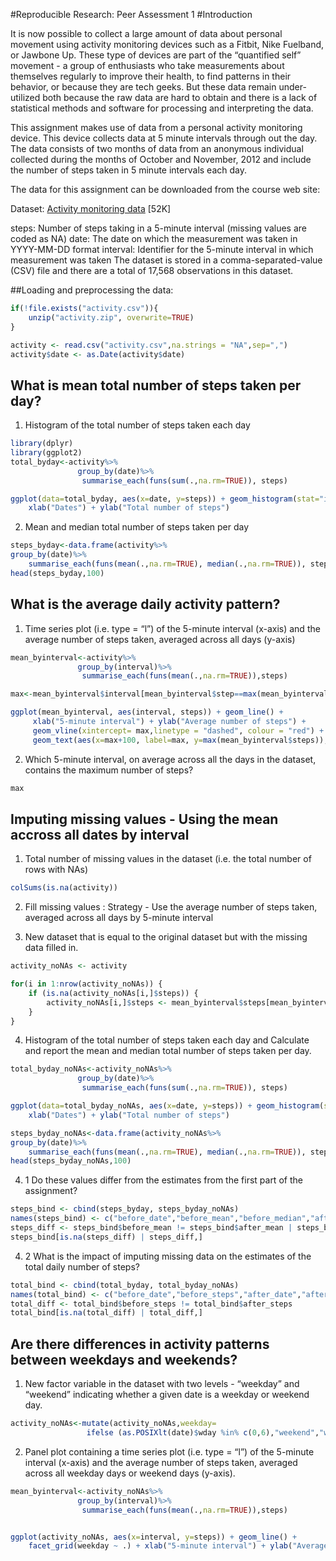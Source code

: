 #Reproducible Research: Peer Assessment 1
#Introduction

It is now possible to collect a large amount of data about personal movement using activity monitoring devices such as a Fitbit, Nike Fuelband, or Jawbone Up. These type of devices are part of the "quantified self" movement - a group of enthusiasts who take measurements about themselves regularly to improve their health, to find patterns in their behavior, or because they are tech geeks. But these data remain under-utilized both because the raw data are hard to obtain and there is a lack of statistical methods and software for processing and interpreting the data.

This assignment makes use of data from a personal activity monitoring device. This device collects data at 5 minute intervals through out the day. The data consists of two months of data from an anonymous individual collected during the months of October and November, 2012 and include the number of steps taken in 5 minute intervals each day.

The data for this assignment can be downloaded from the course web site:

Dataset: [Activity monitoring data](https://d396qusza40orc.cloudfront.net/repdata%2Fdata%2Factivity.zip) [52K]

steps: Number of steps taking in a 5-minute interval (missing values are coded as NA) 
date: The date on which the measurement was taken in YYYY-MM-DD format 
interval: Identifier for the 5-minute interval in which measurement was taken 
The dataset is stored in a comma-separated-value (CSV) file and there are a total of 17,568 observations in this dataset. 

##Loading and preprocessing the data:


```r
if(!file.exists("activity.csv")){
    unzip("activity.zip", overwrite=TRUE)
}

activity <- read.csv("activity.csv",na.strings = "NA",sep=",")
activity$date <- as.Date(activity$date)
```

## What is mean total number of steps taken per day?

1. Histogram of the total number of steps taken each day

```r
library(dplyr)
library(ggplot2)
total_byday<-activity%>%
               group_by(date)%>% 
                summarise_each(funs(sum(.,na.rm=TRUE)), steps)

ggplot(data=total_byday, aes(x=date, y=steps)) + geom_histogram(stat="identity") + 
    xlab("Dates") + ylab("Total number of steps") 
```

2. Mean and median total number of steps taken per day

```r
steps_byday<-data.frame(activity%>%
group_by(date)%>% 
    summarise_each(funs(mean(.,na.rm=TRUE), median(.,na.rm=TRUE)), steps))
head(steps_byday,100)
```

## What is the average daily activity pattern?

1. Time series plot (i.e. type = "l") of the 5-minute interval (x-axis) and the average number of steps taken, averaged across all days (y-axis)

```r
mean_byinterval<-activity%>%
               group_by(interval)%>% 
                summarise_each(funs(mean(.,na.rm=TRUE)),steps)

max<-mean_byinterval$interval[mean_byinterval$step==max(mean_byinterval$steps)]

ggplot(mean_byinterval, aes(interval, steps)) + geom_line() + 
     xlab("5-minute interval") + ylab("Average number of steps") + 
     geom_vline(xintercept= max,linetype = "dashed", colour = "red") + 
     geom_text(aes(x=max+100, label=max, y=max(mean_byinterval$steps)), colour="red")
```

2. Which 5-minute interval, on average across all the days in the dataset, contains the maximum number of steps?

```r
max
```

## Imputing missing values - Using the mean accross all dates by interval

1. Total number of missing values in the dataset (i.e. the total number of rows with NAs)

```r
colSums(is.na(activity))
``` 

2. Fill missing values : 
   Strategy - Use the average number of steps taken, averaged across all days by 5-minute interval
   
3. New dataset that is equal to the original dataset but with the missing data filled in.

```r
activity_noNAs <- activity

for(i in 1:nrow(activity_noNAs)) {
    if (is.na(activity_noNAs[i,]$steps)) {
        activity_noNAs[i,]$steps <- mean_byinterval$steps[mean_byinterval$interval == activity[i,]$interval]
    }
}
```

4. Histogram of the total number of steps taken each day and Calculate and report the mean and median total number of steps taken per day. 

```r
total_byday_noNAs<-activity_noNAs%>%
               group_by(date)%>% 
                summarise_each(funs(sum(.,na.rm=TRUE)), steps)

ggplot(data=total_byday_noNAs, aes(x=date, y=steps)) + geom_histogram(stat="identity") + 
    xlab("Dates") + ylab("Total number of steps") 

steps_byday_noNAs<-data.frame(activity_noNAs%>%
group_by(date)%>% 
    summarise_each(funs(mean(.,na.rm=TRUE), median(.,na.rm=TRUE)), steps))
head(steps_byday_noNAs,100)
``` 

4. 1 Do these values differ from the estimates from the first part of the assignment?

```r
steps_bind <- cbind(steps_byday, steps_byday_noNAs)
names(steps_bind) <- c("before_date","before_mean","before_median","after_date","after_mean","after_median")
steps_diff <- steps_bind$before_mean != steps_bind$after_mean | steps_bind$before_median != steps_bind$after_median
steps_bind[is.na(steps_diff) | steps_diff,]
``` 

4. 2 What is the impact of imputing missing data on the estimates of the total daily number of steps?

```r
total_bind <- cbind(total_byday, total_byday_noNAs)
names(total_bind) <- c("before_date","before_steps","after_date","after_steps")
total_diff <- total_bind$before_steps != total_bind$after_steps
total_bind[is.na(total_diff) | total_diff,]
``` 

## Are there differences in activity patterns between weekdays and weekends?

1. New factor variable in the dataset with two levels - "weekday" and "weekend" indicating whether a given date is a weekday or weekend day.

```r
activity_noNAs<-mutate(activity_noNAs,weekday=
                 ifelse (as.POSIXlt(date)$wday %in% c(0,6),"weekend","weekday"))

```

2. Panel plot containing a time series plot (i.e. type = "l") of the 5-minute interval (x-axis) and the average number of steps taken, averaged across all weekday days or weekend days (y-axis). 

```r
mean_byinterval<-activity_noNAs%>%
               group_by(interval)%>% 
                summarise_each(funs(mean(.,na.rm=TRUE)),steps)


ggplot(activity_noNAs, aes(x=interval, y=steps)) + geom_line() + 
    facet_grid(weekday ~ .) + xlab("5-minute interval") + ylab("Average number of steps") 

```